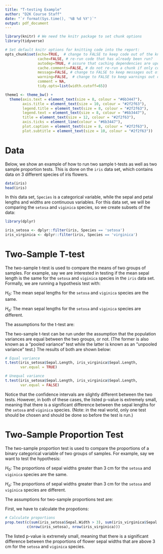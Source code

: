 ```yaml
---
title: "T-testing Example"
author: "D2K Course Staff"
date: "`r format(Sys.time(), '%B %d %Y')`"
output: pdf_document
---
```


```r
library(knitr) # We need the knitr package to set chunk options
library(tidyverse)

# Set default knitr options for knitting code into the report:
opts_chunk$set(echo=TRUE,  # change to FALSE to keep code out of the knitted document
               cache=FALSE, # re-run code that has already been run?
               autodep=TRUE, # assure that caching dependencies are updated correctly
               cache.comments=FALSE, # do not re-run a chunk if only comments are changed
               message=FALSE, # change to FALSE to keep messages out of the knitted document
               warning=FALSE,  # change to FALSE to keep warnings out of the knitted document
               comment = NA,
               tidy.opts=list(width.cutoff=65))

theme1 <- theme_bw() +
  theme(axis.text = element_text(size = 8, colour = "#6b3447"),
        axis.title = element_text(size = 10, colour = "#2f2f63"),
        legend.title = element_text(size = 8, colour = "#2f2f63"),
        legend.text = element_text(size = 8, colour = "#6b3447"), 
        title = element_text(size = 12, colour = "#2f2f63"), 
        axis.ticks = element_line(colour = "#6b3447"),
        plot.caption = element_text(size = 8, colour = "#2f2f63"),
        plot.subtitle = element_text(size = 10, colour = "#2f2f63"))
```

# Data

Below, we show an example of how to run two sample t-tests as well as two sample proportion tests. This is done on the `iris` data set, which contains data on 3 different species of iris flowers. 

```r
data(iris)
head(iris)
```

In this data set, `Species` is a categorical variable, while the sepal and petal lengths and widths are continuous variables. For this data set, we will be comparing the `setosa` and `viginica` species, so we create subsets of the data:

```r
library(dplyr)

iris_setosa <- dplyr::filter(iris, Species == 'setosa')
iris_virginica <- dplyr::filter(iris, Species == 'virginica')
```


\newpage

# Two-Sample T-test

The two-sample t-test is used to compare the means of two groups of samples. For example, say we are interested in testing if the mean sepal length is the same for the `setosa` and `viginica` species in the `iris` data set. Formally, we are running a hypothesis test with:

$H_0$: The mean sepal lengths for the `setosa` and `viginica` species are the same.

$H_a$: The mean sepal lengths for the `setosa` and `viginica` species are different.

The assumptions for the t-test are:

\begin{itemize}
    \item The population follows a normal distribution.
    \item Samples are independent.
    \item The samples are representative of the population.
\end{itemize} 

The two-sample t-test can be run under the assumption that the population variances are equal between the two groups, or not. (The former is also known as a "pooled variance" test while the latter is known as an "unpooled variance" test.) The results of both are shown below: 

```r
# Equal variance
t.test(iris_setosa$Sepal.Length, iris_virginica$Sepal.Length,
       var.equal = TRUE)

# Unequal variance
t.test(iris_setosa$Sepal.Length, iris_virginica$Sepal.Length,
       var.equal = FALSE)
```

Notice that the confidence intervals are slightly different between the two tests. However, in both of these cases, the listed p-value is extremely small, meaning that there is a significant difference between the sepal lengths for the `setosa` and `viginica` species. (Note: in the real world, only one test should be chosen and should be done so before the test is run.) 

\newpage

# Two-Sample Proportion Test

The two-sample proportion test is used to compare the proportions of a binary categorical variable of two groups of samples. For example, say we want to test the hypothesis:

$H_0$: The proportions of sepal widths greater than 3 cm for the `setosa` and `viginica` species are the same.

$H_a$: The proportions of sepal widths greater than 3 cm for the `setosa` and `viginica` species are different.

The assumptions for two-sample proportions test are:

\begin{itemize}
    \item Samples are not a substantial proportion of the entire population for both groups.
    \item Samples are independent.
    \item There are a sufficient number of successes and failures in each group.
\end{itemize} 

First, we have to calculate the propotions:

```r
# Calculate proportions
prop.test(c(sum(iris_setosa$Sepal.Width > 3), sum(iris_virginica$Sepal.Width > 3)), 
          c(nrow(iris_setosa), nrow(iris_virginica)))
```

The listed p-value is extremely small, meaning that there is a significant difference between the proportions of flower sepal widths that are above 3 cm for the `setosa` and `viginica` species.